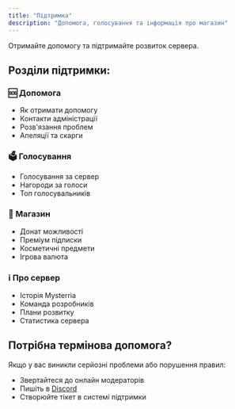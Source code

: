 ```yaml
---
title: "Підтримка"
description: "Допомога, голосування та інформація про магазин"
---
```


Отримайте допомогу та підтримайте розвиток сервера.

## Розділи підтримки:

### 🆘 Допомога
- Як отримати допомогу
- Контакти адміністрації
- Розв'язання проблем
- Апеляції та скарги

### 🗳️ Голосування
- Голосування за сервер
- Нагороди за голоси
- Топ голосувальників

### 🛒 Магазин
- Донат можливості
- Преміум підписки
- Косметичні предмети
- Ігрова валюта

### ℹ️ Про сервер
- Історія Mysterria
- Команда розробників
- Плани розвитку
- Статистика сервера

## Потрібна термінова допомога?

Якщо у вас виникли серйозні проблеми або порушення правил:
- Звертайтеся до онлайн модераторів
- Пишіть в [Discord](https://discord.com/invite/jc7GSxBWgb)
- Створюйте тікет в системі підтримки